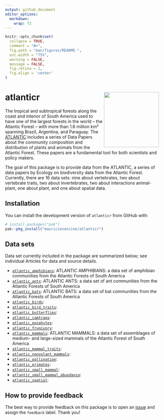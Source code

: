 ```yaml
---
output: github_document
editor_options: 
  markdown: 
    wrap: 72
---
```


```r
knitr::opts_chunk$set(
  collapse = TRUE,
  comment = "#>",
  fig.path = "man/figures/README-",
  out.width = "75%",
  warning = FALSE,
  message = FALSE,
  fig.retina = 2,
  fig.align = 'center'
)
```

# atlanticr <a href='https://lter.github.io/atlanticr/'><img src="hexagon/logo.png" id="home_logo" align="right" height="180"/></a>

The tropical and subtropical forests along the coast and interior of South America 
used to have one of the largest forests in the world – the Atlantic Forest – with 
more than 1.6 million km² spanning Brazil, Argentina, and Paraguay. The [ATLANTIC ](https://esajournals.onlinelibrary.wiley.com/doi/toc/10.1002/(ISSN)1939-9170.AtlanticPapers)
includes a series of Data Papers about the community composition and 
distribution of plants and animals from the Atlantic Forest. These papers are 
a fundamental tool for both scientists and policy makers.

The goal of this package is to provide data from the ATLANTIC, 
a series of data papers by Ecology on biodiversity data from the Atlantic 
Forest. Currently, there are 16 data sets: nine about vertebrates, two about
vertebrate traits, two about invertebrates, two about interactions animal-plant, 
one about plant, and one about spatial data.

## Installation

You can install the development version of `atlanticr` from
GitHub with:

``` r
# install.packages("pak")
pak::pkg_install("mauriciovancine/atlanticr")
```
 
## Data sets

Data set currently included in the package are summarized below;
see individual Articles for data and source details.

- [`atlantic_amphibians`](https://mauriciovancine.github.io/atlanticr/reference/atlantic_amphibians.html): ATLANTIC AMPHIBIANS: a data set of amphibian communities from the Atlantic Forests of South America
- [`atlantic_ants`](https://mauriciovancine.github.io/atlanticr/reference/atlantic_ants.html): ATLANTIC ANTS: a data set of ant communities from the Atlantic Forests of South America
- [`atlantic_bats`](https://mauriciovancine.github.io/atlanticr/reference/atlantic_bats.html): ATLANTIC BATS: a data set of bat communities from the Atlantic Forests of South America
- [`atlantic_birds`](https://mauriciovancine.github.io/atlanticr/reference/atlantic_birds.html):
- [`atlantic_bird_traits`](https://mauriciovancine.github.io/atlanticr/reference/atlantic_bird_traits.html):
- [`atlantic_butterflies`](https://mauriciovancine.github.io/atlanticr/reference/atlantic_butterflies.html):
- [`atlantic_camtraps`](https://mauriciovancine.github.io/atlanticr/reference/atlantic_camtraps.html):
- [`atlantic_epiphytes`](https://mauriciovancine.github.io/atlanticr/reference/atlantic_epiphytes.html):
- [`atlantic_frugivory`](https://mauriciovancine.github.io/atlanticr/reference/atlantic_frugivory.html):
- [`atlantic_mammals`](https://mauriciovancine.github.io/atlanticr/reference/atlantic_mammals.html): ATLANTIC MAMMALS: a data set of assemblages of medium- and large-sized mammals of the Atlantic Forest of South America
- [`atlantic_mammal_traits`](https://mauriciovancine.github.io/atlanticr/reference/atlantic_mammal_traits.html):
- [`atlantic_nonvolant_mammals`](https://mauriciovancine.github.io/atlanticr/reference/atlantic_nonvolant_mammals.html):
- [`atlantic_pollination`](https://mauriciovancine.github.io/atlanticr/reference/atlantic_pollination.html):
- [`atlantic_primates`](https://mauriciovancine.github.io/atlanticr/reference/atlantic_primates.html):
- [`atlantic_small_mammal`](https://mauriciovancine.github.io/atlanticr/reference/atlantic_small_mammal.html):
- [`atlantic_small_mammal_abundance`](https://mauriciovancine.github.io/atlanticr/reference/atlantic_small_mammal_abundance.html):
- [`atlantic_spatial`](https://mauriciovancine.github.io/atlanticr/reference/atlantic_spatial.html):

## How to provide feedback

The best way to provide feedback on this package is to open an
[issue](https://github.com/mauriciovancine/atlanticr/issues) and assign the
`feedback` label. Thank you!
